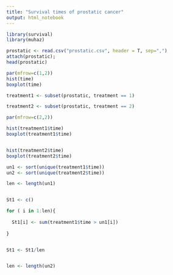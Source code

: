 ```yaml
---
title: "Survival times of prostatic cancer"
output: html_notebook
---
```

```r
library(survival)
library(muhaz)
```


```r
prostatic <- read.csv("prostatic.csv", header = T, sep=",")
attach(prostatic);
head(prostatic)
```

```r
par(mfrow=c(1,2))
hist(time)
boxplot(time)
```

```r

treatment1 <- subset(prostatic, treatment == 1)

treatment2 <- subset(prostatic, treatment == 2)

```



```r
par(mfrow=c(2,2))

hist(treatment1$time)
boxplot(treatment1$time)


hist(treatment2$time)
boxplot(treatment2$time)

```

```r
un1 <- sort(unique(treatment1$time))
un2 <- sort(unique(treatment2$time))

len <- length(un1)


St1 <- c()

for ( i in 1:len){
  
  St1[i] <- sum(treatment1$time > un1[i])
  
}


St1 <- St1/len


len <- length(un2)


St2 <- c()

for ( i in 1:len){
  
  St2[i] <- sum(treatment2$time > un2[i])
  
}


St2 <- St2/len
```

```r
par(mfrow=c(1,2))

plot(un1,St1)
plot(un2,St2)
```


```r

rt0_1 <- sum(St1[-1])/St1[1]
rt0_2 <- sum(St1[-1])/St2[1]
cbind(rt0_1, rt0_2)


```

```r
rt1 <- c()


for ( i in 1:len){
  
  rt1[i] <- sum(St1[-1:-i])/St1[i]
  
}

rt2 <- c()


for ( i in 1:len){
  
  rt2[i] <- sum(St2[-1:-i])/St2[i]
  
}


cbind(rt1,rt2)
```


```r
riesgo.can <- muhaz(time,status, max.time = 70)
plot(riesgo.can)
```


```r
# Estimador K-M Grupos

ekm <- survfit(Surv(time,status)~treatment)
summary(ekm)
plot(ekm,lty=c(2,1),xlab="Tiempo (semanas)", ylab= "S(t) estimada")
legend(1,0.3,lty=c(2,1), c("treament1", "treament2"), lwd=1, bty="n")

```

```r

ekm1 <- survfit(Surv(treatment1$time,treatment1$status)~1)
summary(ekm1)
ekm2 <- survfit(Surv(treatment2$time,treatment2$status)~1)
summary(ekm2)
```


```r
par(mfrow=c(1,2))
plot(ekm1)
plot(ekm2)
```


```r
ena <- survfit(Surv(time,status)~treatment, type = "fh")
summary(ena)

plot(ena,lty=c(2,1),xlab="Tiempo (semanas)", ylab= "S(t) estimada")
legend(1,0.3,lty=c(2,1), c("treament1", "treament2"), lwd=1, bty="n")

```


```r
# Estimador NA Grupo de Control, Fleming and Harrington = fh

ena1 <- survfit(Surv(treatment1$time,treatment1$status)~1, type = "fh")
summary(ena1)

# Estimador NA Grupo de Eseroide, Fleming and Harrington = fh

ena2 <- survfit(Surv(treatment2$time,treatment2$status)~1, type = "fh")
summary(ena2)

```



```r

par(mfrow=c(1,2))
plot(ena1,xlab="Tiempo (semanas)", ylab= "S(t) estimada")
plot(ena2,xlab="Tiempo (semanas)", ylab= "S(t) estimada")
```


```r
index <- order(treatment1$time)
treatment1 <- treatment1[index,]

index <- order(treatment2$time)
treatment2 <- treatment2[index,]
```

```r
len <- length(treatment1$time)
i <- seq(1:len)
p_score1 <- 1- ((i-0.5)/len)
```

```r
len <- length(treatment2$time)
i <- seq(1:len)
p_score2 <- 1- ((i-0.5)/len)
```



```r
plot(treatment1$time, p_score1, col = "red", ylab= "Plotting position S(t)", xlab="Time",)
points(treatment2$time, p_score2, col = "blue")
legend("bottomleft", legend=c("Treatment 1", "Treatment 2"), col = c("red","blue"), pch = 19, bty = "n")
```


```r

par(mfrow=c(1,3))

plot(log(treatment1$time), log(-1*log(p_score1)), col = "red", ylab= "Plotting position S(t)", xlab="Time", main =" Weibull")

points(log(treatment2$time), log(-1*log(p_score2)), col = "blue")

legend("bottomleft", legend=c("Treatment 1", "Treatment 2"), col = c("red","blue"), pch = 19, bty = "n")


plot(log(treatment1$time), -1*log(p_score1), col = "red", ylab= "Plotting position S(t)", xlab="Time", main =" exponential")

points(log(treatment2$time), -1*log(p_score2), col = "blue")

legend("bottomleft", legend=c("Treatment 1", "Treatment 2"), col = c("red","blue"), pch = 19, bty = "n")


plot(log(treatment1$time), qnorm(p_score1), col = "red", ylab= "Plotting position S(t)", xlab="Time", main =" Lognormal")

points(log(treatment2$time), qnorm(p_score2), col = "blue")

legend("bottomleft", legend=c("Treatment 1", "Treatment 2"), col = c("red","blue"), pch = 19, bty = "n")
```


```r

logT1 <- log(ekm1$time)
logT2 <- log(ekm2$time)

logLogSurv1 <- log(-log(ekm1$surv))
logSurv1 <- -log(ekm1$surv)
qnormSurv1 <- qnorm(ekm1$surv)


logLogSurv2 <- log(-log(ekm2$surv))
logSurv2 <- -log(ekm2$surv)
qnormSurv2 <- qnorm(ekm2$surv)

```

```r


plot(log(ekm1$time), log(-1*log(ekm1$surv)), col = "red", ylab= "Plotting position S(t)", xlab="Time", main =" Weibull",ylim= c(-5,5))

points(log(treatment1$time), log(-1*log(p_score1)), col = "blue")

legend("bottomleft", legend=c("ekm", "empirical"), col = c("red","blue"), pch = 19, bty = "n")

```

```r
logrank <- survdiff(Surv(time,status)~ treatment)
logrank
```

### cox

```r
cox <- coxph(Surv(time,status) ~ tomour)
summary(cox)
```
```r
cox1 <- coxph(Surv(time,status) ~ tomour + haem)
summary(cox1)
```
```r
cox2 <- coxph(Surv(time,status) ~ tomour + haem +gleason)
summary(cox2)
```


```r
cox3 <- coxph(Surv(time,status) ~ tomour + haem + gleason +age)
summary(cox3)
```
```r
anova(cox, cox1, cox2, cox3, test = "LRT")
```

```r
cox4 <- coxph(Surv(time,status) ~ treatment + age)
summary(cox4)
```


```r

plot(predict(cox4), residuals(cox4),
     xlab= "Fitted values", ylab ="Martingale residuals",
     main="residual Plot", las = 1)
### add a line ax y = residual = 0

# fir a smoother thru the points

lines(smooth.spline(predict(cox4), residuals(cox4)), col = "red")
```
```r

k <- residuals(cox4,type="martingale")


cox.zph(cox3,transform="rank")

```

```r
plot(cox.zph(cox4,transform="identity"))
```

```r

plot(k~age)
```


